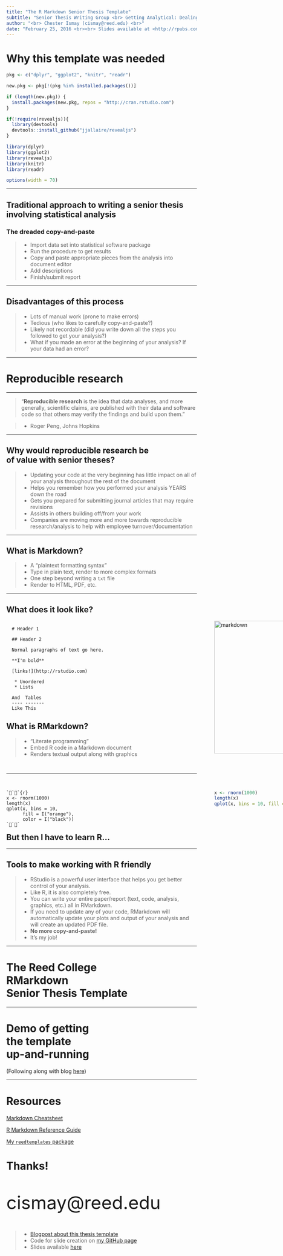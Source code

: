 ```yaml
---
title: "The R Markdown Senior Thesis Template"
subtitle: "Senior Thesis Writing Group <br> Getting Analytical: Dealing with Data"
author: "<br> Chester Ismay (cismay@reed.edu) <br>"
date: "February 25, 2016 <br><br> Slides available at <http://rpubs.com/cismay/senior_thesis_wg_2016>"
---
```


# Why this template was needed

```r
pkg <- c("dplyr", "ggplot2", "knitr", "readr")

new.pkg <- pkg[!(pkg %in% installed.packages())]

if (length(new.pkg)) {
  install.packages(new.pkg, repos = "http://cran.rstudio.com")
}

if(!require(revealjs)){
  library(devtools)
  devtools::install_github("jjallaire/revealjs")
}

library(dplyr)
library(ggplot2)
library(revealjs)
library(knitr)
library(readr)

options(width = 70)
```

<style type="text/css">
  /* I'm cheating here. The ioslides pipeline wants to treat every h1 and h2
     in a special way, so I can't demo what they look like as a part of a page.
     I'm just emulating it here.*/
  #faux-h1 {
    font-size: 1.5em; margin: .67em 0;
  }
  
  #faux-h2 {
    font-size: 1.2em; margin: .75em 0;
  }
  
  #questions {
    text-align: center;
    font-size: 2em;
    padding-top: 1em;
    padding-bottom: 2em;
  }
  
  #wrap {
   width:900px;
   margin:0 auto;
  }
 
  #left_col {
   float:left;
   width:550px;
  }
  
  #right_col {
   float:right;
   width:350px;
  }
     
</style>

---

## Traditional approach to writing a senior thesis <br> involving statistical analysis

### The dreaded copy-and-paste

> - Import data set into statistical software package
> - Run the procedure to get results
> - Copy and paste appropriate pieces from the analysis into document editor
> - Add descriptions
> - Finish/submit report

---

## Disadvantages of this process

> - Lots of manual work (prone to make errors)
> - Tedious (who likes to carefully copy-and-paste?)
> - Likely not recordable (did you write down all the steps you followed to get your analysis?)
> - What if you made an error at the beginning of your analysis?  If your data had an error?

---

# Reproducible research

---

> "**Reproducible research** is the idea that data analyses, and more generally, scientific claims, are published with their data and software code so that others may verify the findings and build upon them."

 > - Roger Peng, Johns Hopkins

---

## Why would reproducible research be <br> of value with senior theses?

> - Updating your code at the very beginning has little impact on all of your analysis throughout the rest of the document
> - Helps you remember how you performed your analysis YEARS down the road
> - Gets you prepared for submitting journal articles that may require revisions
> - Assists in others building off/from your work
> - Companies are moving more and more towards reproducible research/analysis to help with employee turnover/documentation

---

## What is Markdown?

> - A "plaintext formatting syntax"
> - Type in plain text, render to more complex formats
> - One step beyond writing a `txt` file
> - Render to HTML, PDF, etc.

---

## What does it look like?

<div id="wrap">
  <div id="left_col">

```
  # Header 1
  
  ## Header 2
  
  Normal paragraphs of text go here.
  
  **I'm bold**
  
  [links!](http://rstudio.com)
  
   * Unordered
   * Lists   
   
  And  Tables
  ---- -------
  Like This
  
```

</div>

  <div id="right_col">
  <img src="figure/markdown.png" alt="markdown" style="width: 350px;"/>
  </div>
</div>

---

## What is RMarkdown?
  
>- "Literate programming"
>- Embed R code in a Markdown document
>- Renders textual output along with graphics

<div style="height: 15px"></div>

<hr />

<div style="height: 15px"></div>

<!-- Sorry for this hack. I couldn't figure out how to put three backticks in 
    an Rmd without it getting interpreted as a break for <code>, so I have 
    0-width unicode spaces between these inner backticks. Ace (RStudio) will 
    show them as red-dots. Other editors may not. -->

<div id="wrap">    
  <div id="left_col">

```
```{r}
x <- rnorm(1000)
length(x)
qplot(x, bins = 10, 
      fill = I("orange"), 
      color = I("black"))
```
```
  </div>

<div id="right_col">

```r
x <- rnorm(1000)
length(x)
qplot(x, bins = 10, fill = I("orange"), color = I("black"))
```

  </div>

</div>

---

## But then I have to learn R...

---

## Tools to make working with R friendly

> - RStudio is a powerful user interface that helps you get better control of your analysis.
> - Like R, it is also completely free.
> - You can write your entire paper/report (text, code, analysis, graphics, etc.) all in RMarkdown.
> - If you need to update any of your code, RMarkdown will automatically update your plots and output of your analysis and will create an updated PDF file.
> - **No more copy-and-paste!**
> - It's my job!

---

# The Reed College <br> RMarkdown <br> Senior Thesis Template

---

# Demo of getting <br> the template <br> up-and-running

(Following along with blog [here](http://blogs.reed.edu/ed-tech/2015/11/r-markdown-senior-thesis-template/))

---

# Resources

[Markdown Cheatsheet](https://github.com/adam-p/markdown-here/wiki/Markdown-Cheatsheet)

[R Markdown Reference Guide](https://www.rstudio.com/wp-content/uploads/2015/03/rmarkdown-reference.pdf)

[My `reedtemplates` package](https://github.com/ismayc/reedtemplates/)

# Thanks! 

<br>

<font size="7">cismay@reed.edu</font>

<br>

>- [Blogpost about this thesis template](http://blogs.reed.edu/ed-tech/2015/11/r-markdown-senior-thesis-template/)
>- Code for slide creation on [my GitHub page](https://github.com/ismayc/Reed_WoRkshops/tree/master/Senior_Thesis_Writing_Group)
>- Slides available [here](http://rpubs.com/cismay/senior_thesis_wg_2016)

